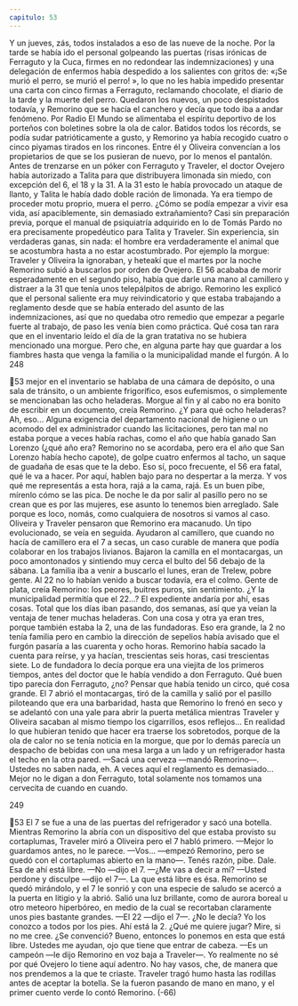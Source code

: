 ```yaml
---
capitulo: 53
---
```


Y un jueves, zás, todos instalados a eso de las nueve de la noche. Por la tarde
se había ido el personal golpeando las puertas (risas irónicas de Ferraguto y la
Cuca, firmes en no redondear las indemnizaciones) y una delegación de
enfermos había despedido a los salientes con gritos de: «¡Se murió el perro, se
murió el perro! », lo que no les había impedido presentar una carta con cinco
firmas a Ferraguto, reclamando chocolate, el diario de la tarde y la muerte del
perro. Quedaron los nuevos, un poco despistados todavía, y Remorino que se
hacía el canchero y decía que todo iba a andar fenómeno. Por Radio El Mundo se
alimentaba el espíritu deportivo de los porteños con boletines sobre la ola de
calor. Batidos todos los récords, se podía sudar patrióticamente a gusto, y
Remorino ya había recogido cuatro o cinco piyamas tirados en los rincones. Entre
él y Oliveira convencían a los propietarios de que se los pusieran de nuevo, por
lo menos el pantalón. Antes de trenzarse en un póker con Ferraguto y Traveler,
el doctor Ovejero había autorizado a Talita para que distribuyera limonada sin
miedo, con excepción del 6, el 18 y la 31. A la 31 esto le había provocado un
ataque de llanto, y Talita le había dado doble ración de limonada. Ya era tiempo
de proceder motu proprio, muera el perro.
¿Cómo se podía empezar a vivir esa vida, así apaciblemente, sin demasiado
extrañamiento? Casi sin preparación previa, porque el manual de psiquiatría
adquirido en lo de Tomás Pardo no era precisamente propedéutico para Talita y
Traveler. Sin experiencia, sin verdaderas ganas, sin nada: el hombre era
verdaderamente el animal que se acostumbra hasta a no estar acostumbrado. Por
ejemplo la morgue: Traveler y Oliveira la ignoraban, y heteakí que el martes por
la noche Remorino subió a buscarlos por orden de Ovejero. El 56 acababa de
morir esperadamente en el segundo piso, había que darle una mano al camillero
y distraer a la 31 que tenía unos telepálpitos de abrigo. Remorino les explicó que
el personal saliente era muy reivindicatorio y que estaba trabajando a reglamento
desde que se había enterado del asunto de las indemnizaciones, así que no
quedaba otro remedio que empezar a pegarle fuerte al trabajo, de paso les venía
bien como práctica.
Qué cosa tan rara que en el inventario leído el día de la gran tratativa no se
hubiera mencionado una morgue. Pero che, en alguna parte hay que guardar a
los fiambres hasta que venga la familia o la municipalidad mande el furgón. A lo
248

53
mejor en el inventario se hablaba de una cámara de depósito, o una sala de
tránsito, o un ambiente frigorífico, esos eufemismos, o simplemente se
mencionaban las ocho heladeras. Morgue al fin y al cabo no era bonito de escribir
en un documento, creía Remorino. ¿Y para qué ocho heladeras? Ah, eso... Alguna
exigencia del departamento nacional de higiene o un acomodo del ex
administrador cuando las licitaciones, pero tan mal no estaba porque a veces
había rachas, como el año que había ganado San Lorenzo (¿qué año era?
Remorino no se acordaba, pero era el año que San Lorenzo había hecho capote),
de golpe cuatro enfermos al tacho, un saque de guadaña de esas que te la debo.
Eso sí, poco frecuente, el 56 era fatal, qué le va a hacer. Por aquí, hablen bajo para
no despertar a la merza. Y vos qué me representás a esta hora, rajá a la cama,
rajá. Es un buen pibe, mírenlo cómo se las pica. De noche le da por salir al pasillo
pero no se crean que es por las mujeres, ese asunto lo tenemos bien arreglado.
Sale porque es loco, nomás, como cualquiera de nosotros si vamos al caso.
Oliveira y Traveler pensaron que Remorino era macanudo. Un tipo
evolucionado, se veía en seguida. Ayudaron al camillero, que cuando no hacía de
camillero era el 7 a secas, un caso curable de manera que podía colaborar en los
trabajos livianos. Bajaron la camilla en el montacargas, un poco amontonados y
sintiendo muy cerca el bulto del 56 debajo de la sábana. La familia iba a venir a
buscarlo el lunes, eran de Trelew, pobre gente. Al 22 no lo habían venido a
buscar todavía, era el colmo. Gente de plata, creía Remorino: los peores, buitres
puros, sin sentimiento. ¿Y la municipalidad permitía que el 22...? El expediente
andaría por ahí, esas cosas. Total que los días iban pasando, dos semanas, así que
ya veían la ventaja de tener muchas heladeras. Con una cosa y otra ya eran tres,
porque también estaba la 2, una de las fundadoras. Eso era grande, la 2 no tenía
familia pero en cambio la dirección de sepelios había avisado que el furgón
pasaría a las cuarenta y ocho horas. Remorino había sacado la cuenta para reírse,
y ya hacían, trescientas seis horas, casi trescientas siete. Lo de fundadora lo decía
porque era una viejita de los primeros tiempos, antes del doctor que le había
vendido a don Ferraguto. Qué buen tipo parecía don Ferraguto, ¿no? Pensar que
había tenido un circo, qué cosa grande.
El 7 abrió el montacargas, tiró de la camilla y salió por el pasillo piloteando
que era una barbaridad, hasta que Remorino lo frenó en seco y se adelantó con
una yale para abrir la puerta metálica mientras Traveler y Oliveira sacaban al
mismo tiempo los cigarrillos, esos reflejos... En realidad lo que hubieran tenido
que hacer era traerse los sobretodos, porque de la ola de calor no se tenía noticia
en la morgue, que por lo demás parecía un despacho de bebidas con una mesa
larga a un lado y un refrigerador hasta el techo en la otra pared.
—Sacá una cerveza —mandó Remorino—. Ustedes no saben nada, eh. A veces
aquí el reglamento es demasiado... Mejor no le digan a don Ferraguto, total
solamente nos tomamos una cervecita de cuando en cuando.

249

53
El 7 se fue a una de las puertas del refrigerador y sacó una botella. Mientras
Remorino la abría con un dispositivo del que estaba provisto su cortaplumas,
Traveler miró a Oliveira pero el 7 habló primero.
—Mejor lo guardamos antes, no le parece.
—Vos... —empezó Remorino, pero se quedó con el cortaplumas abierto en la
mano—. Tenés razón, pibe. Dale. Esa de ahí está libre.
—No —dijo el 7.
—¿Me vas a decir a mí?
—Usted perdone y disculpe —dijo el 7—. La que está libre es ésa.
Remorino se quedó mirándolo, y el 7 le sonrió y con una especie de saludo se
acercó a la puerta en litigio y la abrió. Salió una luz brillante, como de aurora
boreal u otro meteoro hiperbóreo, en medio de la cual se recortaban claramente
unos pies bastante grandes.
—El 22 —dijo el 7—. ¿No le decía? Yo los conozco a todos por los pies. Ahí
está la 2. ¿Qué me quiere jugar? Mire, si no me cree. ¿Se convenció? Bueno,
entonces lo ponemos en esta que está libre. Ustedes me ayudan, ojo que tiene que
entrar de cabeza.
—Es un campeón —le dijo Remorino en voz baja a Traveler—. Yo realmente
no sé por qué Ovejero lo tiene aquí adentro. No hay vasos, che, de manera que
nos prendemos a la que te criaste.
Traveler tragó humo hasta las rodillas antes de aceptar la botella. Se la fueron
pasando de mano en mano, y el primer cuento verde lo contó Remorino.
(-66)
